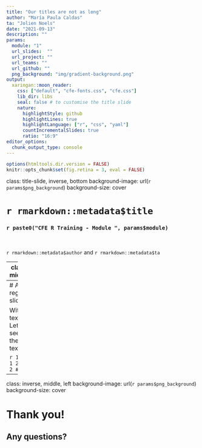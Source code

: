 ```yaml
---
title: "Our titles are not as long"
author: "María Paula Caldas"
ta: "Jolien Noels"
date: "2021-09-13"
description: ""
params:
  module: "1"
  url_slides:  ""
  url_project: ""
  url_teams: ""
  url_github: ""
  png_background: "img/gradient-background.png"
output:
  xaringan::moon_reader:
    css: ["default", "cfe-fonts.css", "cfe.css"]
    lib_dir: libs
    seal: false # to customise the title slide
    nature:
      highlightStyle: github
      highlightLines: true
      highlightLanguage: ["r", "css", "yaml"]
      countIncrementalSlides: true
      ratio: "16:9"
editor_options: 
  chunk_output_type: console
---
```


```r
options(htmltools.dir.version = FALSE)
knitr::opts_chunk$set(fig.retina = 3, eval = FALSE)
```

class: title-slide, inverse, bottom
background-image: url(`r params$png_background`)
background-size: cover

# `r rmarkdown::metadata$title`
### `r paste0("CFE R Training - Module ", params$module)`

<br/>

`r rmarkdown::metadata$author` and `r rmarkdown::metadata$ta`

---
class: middle

# Useful links

[Slides](`r params$url_slides`), if you want to follow along

[RStudio Project](`r params$url_project`), to try out the exercises

[Teams Space](`r params$url_teams`), for discussions

[Github repository](`r params$url_github`), for later reference


---
# A regular slide

With text. Let's see the text.

```r
1 + 1
2 + 2 #<<
```


---
class: inverse, middle, left
background-image: url(`r params$png_background`)
background-size: cover

# Thank you!
## Any questions?

